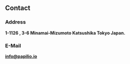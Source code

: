 

<BaseLayout>

<section style={{"textAlign":"center"}}>

## Contact


### Address 



**1-1126 , 3-6 Minamai-Mizumoto Katsushika Tokyo Japan.** 

### E-Mail 

**info@papilio.io**

</section>

</BaseLayout>